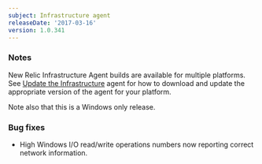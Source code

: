 ```yaml
---
subject: Infrastructure agent
releaseDate: '2017-03-16'
version: 1.0.341
---
```


### Notes

New Relic Infrastructure Agent builds are available for multiple platforms. See [Update the Infrastructure](https://docs.newrelic.com/docs/infrastructure/new-relic-infrastructure/installation/update-infrastructure-agent) agent for how to download and update the appropriate version of the agent for your platform.

Note also that this is a Windows only release.

### Bug fixes

* High Windows I/O read/write operations numbers now reporting correct network information.
